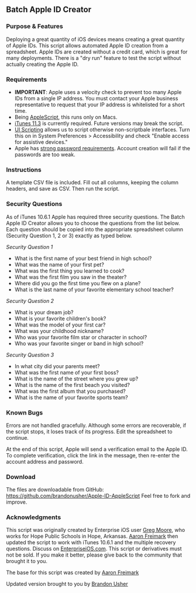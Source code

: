 == Batch Apple ID Creator ==

=== Purpose & Features ===

Deploying a great quantity of iOS devices means creating a great quantity of Apple IDs. This script allows automated Apple ID creation from a spreadsheet. Apple IDs are created without a credit card, which is great for many deployments. There is a "dry run" feature to test the script without actually creating the Apple ID.

=== Requirements ===

* '''IMPORTANT''': Apple uses a velocity check to prevent too many Apple IDs from a single IP address. You must contact your Apple business representative to request that your IP address is whitelisted for a short time.
* Being [http://developer.apple.com/applescript/ AppleScript], this runs only on Macs.
* [http://www.apple.com/itunes/ iTunes 11.3] is currently required. Future versions may break the script.
* [http://www.mactech.com/articles/mactech/Vol.21/21.06/UserInterfaceScripting/index.html UI Scripting] allows us to script otherwise non-scriptbale interfaces. Turn this on in System Preferences > Accessibility and check "Enable access for assistive devices."
* Apple has [http://support.apple.com/kb/TS1728 strong password requirements]. Account creation will fail if the passwords are too weak.

=== Instructions ===

A template CSV file is included. Fill out all columns, keeping the column headers, and save as CSV. Then run the script.

=== Security Questions ===

As of iTunes 10.6.1 Apple has required three security questions. The Batch Apple ID Creator allows you to choose the questions from the list below. Each question should be copied into the appropriate spreadsheet column (Security Question 1, 2 or 3) exactly as typed below.

'' Security Question 1 ''
* What is the first name of your best friend in high school?
* What was the name of your first pet?
* What was the first thing you learned to cook?
* What was the first film you saw in the theater?
* Where did you go the first time you flew on a plane?
* What is the last name of your favorite elementary school teacher?

'' Security Question 2 ''
* What is your dream job?
* What is your favorite children's book?
* What was the model of your first car?
* What was your childhood nickname?
* Who was your favorite film star or character in school?
* Who was your favorite singer or band in high school?


'' Security Question 3 ''
* In what city did your parents meet?
* What was the first name of your first boss?
* What is the name of the street where you grew up?
* What is the name of the first beach you visited?
* What was the first album that you purchased?
* What is the name of your favorite sports team?

=== Known Bugs ===

Errors are not handled gracefully. Although some errors are recoverable, if the script stops, it loses track of its progress. Edit the spreadsheet to continue.

At the end of this script, Apple will send a verification email to the Apple ID. To complete verification, click the link in the message, then re-enter the account address and password.

=== Download ===

The files are downloadable from GitHub: https://github.com/brandonusher/Apple-ID-AppleScript Feel free to fork and improve.

=== Acknowledgments ===

This script was originally created by Enterprise iOS user [http://www.enterpriseios.com/users/Eight_Quarter_Bit Greg Moore], who works for Hope Public Schools in Hope, Arkansas. [http://www.enterpriseios.com/users/Aaron_Freimark Aaron Freimark] then updated the script to work with iTunes 10.6.1 and the multiple recovery questions. Discuss on [http://www.enterpriseios.com/wiki/Batch_Apple_ID_Generator EnterpriseiOS.com]. This script or derivatives must not be sold. If you make it better, please give back to the community that brought it to you.

The base for this script was created by [https://github.com/aaronfreimark/Apple-ID-AppleScript Aaron Freimark]

Updated version brought to you by [https://github.com/brandonusher Brandon Usher]
